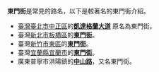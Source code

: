 '''東門街'''是常見的路名，以下是較著名的東門街介紹。

*[[臺灣|臺灣]][[臺北市|臺北市]][[中正區_(臺北市)|中正區]]的'''[[凱達格蘭大道|凱達格蘭大道]]''' 原名為東門街。
*臺灣[[新北市|新北市]][[板橋區_(新北市)|板橋區]]的'''[[東門街_(新北市)|東門街]]'''。
*臺灣[[新竹市|新竹市]][[東區_(新竹市)|東區]]的'''[[東門街_(新竹市)|東門街]]'''。
*臺灣[[宜蘭縣|宜蘭縣]][[宜蘭市|宜蘭市]]的'''[[東門街_(宜蘭)|東門街]]'''。
*廣東普寧市洪陽鎮的'''[[中山路_(普宁洪阳)|中山路]]'''，又名東門街。

{{disambig|Cat=三字路名消歧义}}